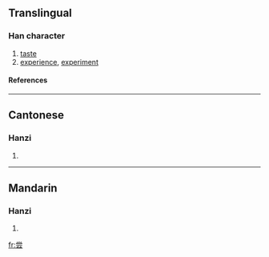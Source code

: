 {{see|嘗}}

==Translingual==
===Han character===
{{Han char|rn=42|rad=小|as=06|sn=9|four=|canj=火月一一戈 (FBMMI)}}
# [[taste]]
# [[experience]], [[experiment]]
====References====
{{Han ref|kx=0297.151|hdz=10564.100|uh=5C1D|ud=23581}}
----
==Cantonese==
===Hanzi===
{{yue-hanzi|jyut=|y=seung4}}
# {{defn|Cantonese}}
----
==Mandarin==
===Hanzi===
{{cmn-hanzi|tra=嘗|pin=[[cháng]] (chang2)|wg=ch'ang<sup>2</sup>}}
# {{defn|Mandarin}}

[[fr:尝]]